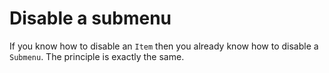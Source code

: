 
# Disable a submenu

If you know how to disable an `Item` then you already know how to disable a `Submenu`. The principle is exactly the same.

<Playground code={disabledSubmenu}/>
